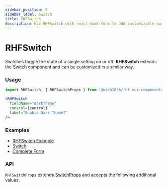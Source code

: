 ```yaml
---
sidebar_position: 9
sidebar_label: Switch
title: RHFSwitch
description: Use RHFSwitch with react-hook-form to add customizable switch inputs for toggling settings on or off. Explore usage examples and API details for seamless customization.
---
```



# RHFSwitch

Switches toggle the state of a single setting on or off. **RHFSwitch**
extends the [Switch](https://mui.com/material-ui/react-switch/)
component and can be customized in a similar way.

### Usage

```js
import RHFSwitch, { RHFSwitchProps } from '@nish1896/rhf-mui-components/mui/switch';
```

```jsx
<RHFSwitch
  fieldName="darkTheme"
  control={control}
  label="Enable Dark Theme?"
/>
```

### Examples
- [RHFSwitch Example](https://rhf-mui-components-examples.netlify.app/switch-slider-rating)
- [Switch](https://mui.com/material-ui/react-switch/)
- [Complete Form](https://rhf-mui-components-examples.netlify.app/complete-form)

### API
`RHFSwitchProps` extends [SwitchProps](https://mui.com/material-ui/api/switch/) and accepts the following additional values.

<RHFSwitchPropsTable v1 />

